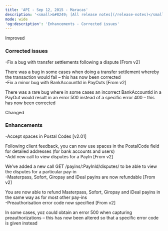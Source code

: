 ```yaml
---
title: 'API - Sep 12, 2015 - Maracas'  
description: '<small>&#8249; [All release notes](/release-notes)</small>'  
mode: wide  
'og:description': 'Enhancements - Corrected issues'  
---
```

  
  <div class="pill pill-blue">Improved</div> 
  
### Corrected issues  
-Fix a bug with transfer settlements following a dispute [From v2]  

There was a bug in some cases when doing a transfer settlement whereby the transaction would fail – this has now been corrected  
-Fix a minor bug with BankAccountId in PayOuts [From v2]  

There was a rare bug where in some cases an incorrect BankAccountId in a PayOut would result in an error 500 instead of a specific error 400 – this has now been corrected  
  <div class="pill pill-orange">Changed</div> 
  
### Enhancements  
-Accept spaces in Postal Codes [v2.01]  

Following client feedback, you can now use spaces in the PostalCode field for detailed addresses (for bank accounts and users)  
-Add new call to view disputes for a PayIn [From v2]  

We’ve added a new call GET /payins/:PayInId/disputes/ to be able to view the disputes for a particular pay-in  
-Masterpass, Sofort, Giropay and iDeal payins are now refundable [From v2]  

You are now able to refund Masterpass, Sofort, Giropay and iDeal payins in the same way as for most other pay-ins  
-Preauthorisation error code now specified [From v2]  

In some cases, yoz could obtain an error 500 when capturing preauthorizations – this has now been altered so that a specific error code is given instead
